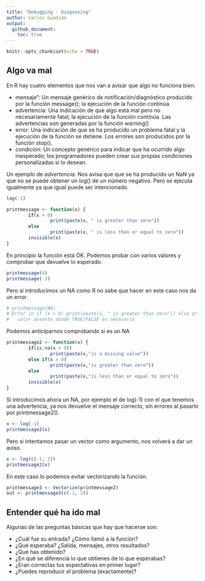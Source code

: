 ```yaml
---
title: "Debugging - Diagnosing"
author: Carlos Guadián
output: 
  github_document:
    toc: true
---
```


```r
knitr::opts_chunk$set(echo = TRUE)
```

## Algo va mal
En R hay cuatro elementos que nos van a avisar que algo no funciona bien:

- mensaje": Un mensaje genérico de notificación/diagnóstico producido por la función message(); la ejecución de la función continúa
- advertencia: Una indicación de que algo está mal pero no necesariamente fatal; la ejecución de la función continúa. Las advertencias son generadas por la función warning()
- error: Una indicación de que se ha producido un problema fatal y la ejecución de la función se detiene. Los errores son producidos por la función stop().
- condición: Un concepto genérico para indicar que ha ocurrido algo inesperado; los programadores pueden crear sus propias condiciones personalizadas si lo desean.

Un ejemplo de *advertencia*. Nos avisa que que se ha producido un NaN ya que no se puede obtener un log() de un número negativo. Pero se ejecuta igualmente ya que igual puede ser intencionado.

```r
log(-1)
```

```r
printmessage <- function(x) {
        if(x > 0)
                print(paste(x, " is greater than zero"))
        else
                print(paste(x, " is less than or equal to zero"))
        invisible(x)        
}
```

En principio la función está OK. Podemos probar con varios valores y comprobar que devuelve lo esperado.

```r
printmessage(4)
printmessage(-3)
```

Pero si introducimos un NA como R no sabe que hacer en este caso nos da un error.

```r
# printmessage(NA)
# Error in if (x > 0) print(paste(x, " is greater than zero")) else print(paste(x,  : 
#   valor ausente donde TRUE/FALSE es necesario
```

Podemos anticiparnos comprobando si es un NA

```r
printmessage2 <- function(x) {
        if(is.na(x > 0))
                print(paste(x,"is a missing value"))
        else if(x > 0)
                print(paste(x,"is greater than zero"))
        else
                print(paste(x,"is less than or equal to zero"))
        invisible(x)        
}
```

Si introducimos ahora un NA, por ejemplo el de log(-1) con el que tenemos una advertencia, ya nos devuelve el mensaje correcto, sin errores al pasarlo por printmessage2().

```r
x <- log(-1)
printmessage2(x)
```

Pero si intentamos pasar un vector como argumento, nos volverá a dar un aviso.

```r
x <- log(c(-1, 2))
printmessage2(x)
```

En este caso lo podemos evitar vectorizando la función.

```r
printmessage3 <- Vectorize(printmessage2)
out <- printmessage3(c(-1, 2))
```

## Entender qué ha ido mal
Algunas de las preguntas básicas que hay que hacerse son:

- ¿Cuál fue su entrada? ¿Cómo llamó a la función?
- ¿Qué esperaba? ¿Salida, mensajes, otros resultados?
- ¿Qué has obtenido?
- ¿En qué se diferencia lo que obtienes de lo que esperabas?
- ¿Eran correctas tus expectativas en primer lugar?
- ¿Puedes reproducir el problema (exactamente)?